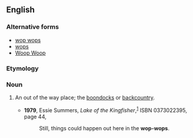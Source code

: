 ==English==

===Alternative forms===
* [[wop wops]]
* [[wops]]
* [[Woop Woop]]

===Etymology===
{{rfe|lang=en}}

===Noun===
{{en-noun|-}}

# {{context|New Zealand|Australia|lang=en}} An out of the way place; the [[boondocks]] or [[backcountry]].  
#*'''1979''', Essie Summers, ''Lake of the Kingfisher'',<sup>[http://books.google.com/books?id=WzvHkdA3q2wC]</sup> ISBN 0373022395, page 44,
#*:Still, things could happen out here in the '''wop-wops'''.